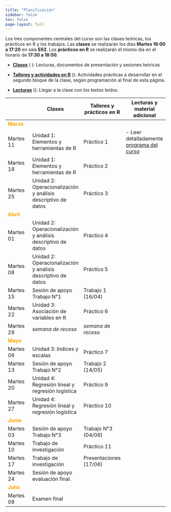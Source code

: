 ```yaml
---
title: "Planificación"
sidebar: false
toc: false
page-layout: full
---
```


Los tres componentes centrales del curso son las clases teóricas, los prácticos en R y los trabajos. Las **clases** se realizarán los días **Martes 16:00 a 17:20** en sala **E62**. Los **prácticos en R** se realizarán el mismo día en el horario de **17:30 a 18:50**.

-   [**Clases**]() (<i class="fas fa-chalkboard-teacher"></i> ): Lecturas, documentos de presentación y sesiones teóricas

-   [**Talleres y actividades en R**]() (<i class="fas fa-user-edit"></i>): Actividades prácticas a desarrollar en el segundo bloque de la clase, según programación al final de esta página.

-   [**Lecturas**]() (<i class="fas fa-book-reader"></i>): Llegar a la clase con los textos leídos.

|                                         | <i class="fas fa-chalkboard-teacher"></i> Clases             | <i class="fas fa-user-edit"></i> Talleres y prácticos en R | <i class="fas fa-book-reader"></i> Lecturas y material adicional |
|-----------------|-----------------|--------------------|--------------------|
| <font color="orange"> **Marzo** </font> |                                                              |                                                            |                                                                  |
| Martes 11                               | Unidad 1: Elementos y herramientas de R                      | Práctico 1                                                 | \- Leer detalladamente [programa del curso](syllabus.html)       |
| Martes 18                               | Unidad 1: Elementos y herramientas de R                      | Práctico 2                                                 |                                                                  |
| Martes 25                               | Unidad 2: Operacionalización y análisis descriptivo de datos | Práctico 3                                                 |                                                                  |
| <font color="orange"> **Abril** </font> |                                                              |                                                            |                                                                  |
| Martes 01                               | Unidad 2: Operacionalización y análisis descriptivo de datos | Práctico 4                                                 |                                                                  |
| Martes 08                               | Unidad 2: Operacionalización y análisis descriptivo de datos | Práctico 5                                                 |                                                                  |
| Martes 15                               | Sesión de apoyo Trabajo N°1                                  | Trabajo 1 (16/04)                                          |                                                                  |
| Martes 22                               | Unidad 3: Asociación de variables en R                       | Práctico 6                                                 |                                                                  |
| Martes 29                               | *semana de receso*                                           | *semana de receso*                                         |                                                                  |
| <font color="orange"> **Mayo** </font>  |                                                              |                                                            |                                                                  |
| Martes 06                               | Unidad 3: Indices y escalas                                  | Práctico 7                                                 |                                                                  |
| Martes 13                               | Sesión de apoyo Trabajo N°2                                  | Trabajo 2 (14/05)                                          |                                                                  |
| Martes 20                               | Unidad 4: Regresión lineal y regresión logística             | Práctico 9                                                 |                                                                  |
| Martes 27                               | Unidad 4: Regresión lineal y regresión logística             | Práctico 10                                                |                                                                  |
| <font color="orange"> **Junio** </font> |                                                              |                                                            |                                                                  |
| Martes 03                               | Sesión de apoyo Trabajo N°3                                  | Trabajo N°3 (04/06)                                        |                                                                  |
| Martes 10                               | Trabajo de investigación                                     | Práctico 11                                                |                                                                  |
| Martes 17                               | Trabajo de investigación                                     | Presentaciones (17/06)                                     |                                                                  |
| Martes 24                               | Sesión de apoyo evaluación final.                            |                                                            |                                                                  |
| <font color="orange"> **Julio** </font> |                                                              |                                                            |                                                                  |
| Martes 08                               | Examen final                                                 |                                                            |                                                                  |
